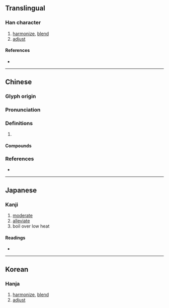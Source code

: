 {{character info/new}}
==Translingual==

===Han character===
{{Han char|rn=86|rad=火|as=13|sn=17|four=99407|canj=FFE|ids=⿱⿲火言火又}}

# [[harmonize]], [[blend]]
# [[adjust]]

====References====
* {{Han ref|kx=0685.120|dkj=19481|dj=1098.040|hdz=10402.120|uh=71EE|ud=29166|bh=C0E8|bd=49384}}

----

==Chinese==
{{zh-forms}}

===Glyph origin===
{{Han etym}}

===Pronunciation===
{{zh-pron
|m=xiè
|c=sit3,sip3
|mc=y
|oc=y
|cat=
}}

===Definitions===
{{zh-hanzi}}

# {{rfdef|zh}}

====Compounds====
{{zh-der|燮友|疊燮|燮理陰陽|燮和之任|燮和|貼燮}}

===References===
* {{R:yue:mfccd}}

----

==Japanese==

===Kanji===
{{ja-kanji|grade=|rs=火13}}

# [[moderate]]
# [[alleviate]]
# boil over low heat

====Readings====
* {{ja-readings|on=[[しょう]] (shō)|kun=[[やわらげる]] (yawarageru)}}

----

==Korean==

===Hanja===
{{ko-hanja|hangeul=섭|eumhun=불꽃|rv=seop|mr=sŏp|y=sep}}

# [[harmonize]], [[blend]]
# [[adjust]]